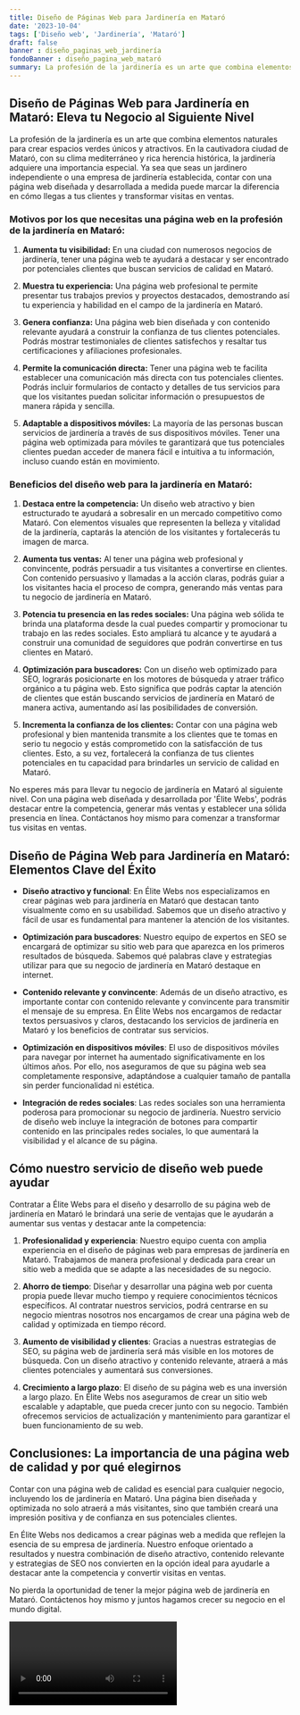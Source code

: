 ```yaml
---
title: Diseño de Páginas Web para Jardinería en Mataró
date: '2023-10-04'
tags: ['Diseño web', 'Jardinería', 'Mataró']
draft: false
banner : diseño_paginas_web_jardinería
fondoBanner : diseño_pagina_web_mataró
summary: La profesión de la jardinería es un arte que combina elementos naturales para crear espacios verdes únicos y atractivos. En la cautivadora ciudad de Mataró, con su clima mediterráneo y rica herencia histórica, la jardinería adquiere una importancia especial. Ya sea que seas un jardinero independiente o una empresa de jardinería establecida, contar con una página web diseñada y desarrollada a medida puede marcar la diferencia en cómo llegas a tus clientes y transformar visitas en ventas.
---
```


## Diseño de Páginas Web para Jardinería en Mataró: Eleva tu Negocio al Siguiente Nivel

La profesión de la jardinería es un arte que combina elementos naturales para crear espacios verdes únicos y atractivos. En la cautivadora ciudad de Mataró, con su clima mediterráneo y rica herencia histórica, la jardinería adquiere una importancia especial. Ya sea que seas un jardinero independiente o una empresa de jardinería establecida, contar con una página web diseñada y desarrollada a medida puede marcar la diferencia en cómo llegas a tus clientes y transformar visitas en ventas.

### Motivos por los que necesitas una página web en la profesión de la jardinería en Mataró:

1. **Aumenta tu visibilidad:** En una ciudad con numerosos negocios de jardinería, tener una página web te ayudará a destacar y ser encontrado por potenciales clientes que buscan servicios de calidad en Mataró.

2. **Muestra tu experiencia:** Una página web profesional te permite presentar tus trabajos previos y proyectos destacados, demostrando así tu experiencia y habilidad en el campo de la jardinería en Mataró.

3. **Genera confianza:** Una página web bien diseñada y con contenido relevante ayudará a construir la confianza de tus clientes potenciales. Podrás mostrar testimoniales de clientes satisfechos y resaltar tus certificaciones y afiliaciones profesionales.

4. **Permite la comunicación directa:** Tener una página web te facilita establecer una comunicación más directa con tus potenciales clientes. Podrás incluir formularios de contacto y detalles de tus servicios para que los visitantes puedan solicitar información o presupuestos de manera rápida y sencilla.

5. **Adaptable a dispositivos móviles:** La mayoría de las personas buscan servicios de jardinería a través de sus dispositivos móviles. Tener una página web optimizada para móviles te garantizará que tus potenciales clientes puedan acceder de manera fácil e intuitiva a tu información, incluso cuando están en movimiento.

### Beneficios del diseño web para la jardinería en Mataró:

1. **Destaca entre la competencia:** Un diseño web atractivo y bien estructurado te ayudará a sobresalir en un mercado competitivo como Mataró. Con elementos visuales que representen la belleza y vitalidad de la jardinería, captarás la atención de los visitantes y fortalecerás tu imagen de marca.

2. **Aumenta tus ventas:** Al tener una página web profesional y convincente, podrás persuadir a tus visitantes a convertirse en clientes. Con contenido persuasivo y llamadas a la acción claras, podrás guiar a los visitantes hacia el proceso de compra, generando más ventas para tu negocio de jardinería en Mataró.

3. **Potencia tu presencia en las redes sociales:** Una página web sólida te brinda una plataforma desde la cual puedes compartir y promocionar tu trabajo en las redes sociales. Esto ampliará tu alcance y te ayudará a construir una comunidad de seguidores que podrán convertirse en tus clientes en Mataró.

4. **Optimización para buscadores:** Con un diseño web optimizado para SEO, lograrás posicionarte en los motores de búsqueda y atraer tráfico orgánico a tu página web. Esto significa que podrás captar la atención de clientes que están buscando servicios de jardinería en Mataró de manera activa, aumentando así las posibilidades de conversión.

5. **Incrementa la confianza de los clientes:** Contar con una página web profesional y bien mantenida transmite a los clientes que te tomas en serio tu negocio y estás comprometido con la satisfacción de tus clientes. Esto, a su vez, fortalecerá la confianza de tus clientes potenciales en tu capacidad para brindarles un servicio de calidad en Mataró.

No esperes más para llevar tu negocio de jardinería en Mataró al siguiente nivel. Con una página web diseñada y desarrollada por 'Élite Webs', podrás destacar entre la competencia, generar más ventas y establecer una sólida presencia en línea. Contáctanos hoy mismo para comenzar a transformar tus visitas en ventas.

<GifSeo />

<Cta />

## Diseño de Página Web para Jardinería en Mataró: Elementos Clave del Éxito

- **Diseño atractivo y funcional**: En Élite Webs nos especializamos en crear páginas web para jardinería en Mataró que destacan tanto visualmente como en su usabilidad. Sabemos que un diseño atractivo y fácil de usar es fundamental para mantener la atención de los visitantes.
     
- **Optimización para buscadores**: Nuestro equipo de expertos en SEO se encargará de optimizar su sitio web para que aparezca en los primeros resultados de búsqueda. Sabemos qué palabras clave y estrategias utilizar para que su negocio de jardinería en Mataró destaque en internet.

- **Contenido relevante y convincente**: Además de un diseño atractivo, es importante contar con contenido relevante y convincente para transmitir el mensaje de su empresa. En Élite Webs nos encargamos de redactar textos persuasivos y claros, destacando los servicios de jardinería en Mataró y los beneficios de contratar sus servicios.

- **Optimización en dispositivos móviles**: El uso de dispositivos móviles para navegar por internet ha aumentado significativamente en los últimos años. Por ello, nos aseguramos de que su página web sea completamente responsive, adaptándose a cualquier tamaño de pantalla sin perder funcionalidad ni estética.

- **Integración de redes sociales**: Las redes sociales son una herramienta poderosa para promocionar su negocio de jardinería. Nuestro servicio de diseño web incluye la integración de botones para compartir contenido en las principales redes sociales, lo que aumentará la visibilidad y el alcance de su página.

## Cómo nuestro servicio de diseño web puede ayudar

Contratar a Élite Webs para el diseño y desarrollo de su página web de jardinería en Mataró le brindará una serie de ventajas que le ayudarán a aumentar sus ventas y destacar ante la competencia:

1. **Profesionalidad y experiencia**: Nuestro equipo cuenta con amplia experiencia en el diseño de páginas web para empresas de jardinería en Mataró. Trabajamos de manera profesional y dedicada para crear un sitio web a medida que se adapte a las necesidades de su negocio.

2. **Ahorro de tiempo**: Diseñar y desarrollar una página web por cuenta propia puede llevar mucho tiempo y requiere conocimientos técnicos específicos. Al contratar nuestros servicios, podrá centrarse en su negocio mientras nosotros nos encargamos de crear una página web de calidad y optimizada en tiempo récord.

3. **Aumento de visibilidad y clientes**: Gracias a nuestras estrategias de SEO, su página web de jardinería será más visible en los motores de búsqueda. Con un diseño atractivo y contenido relevante, atraerá a más clientes potenciales y aumentará sus conversiones.

4. **Crecimiento a largo plazo**: El diseño de su página web es una inversión a largo plazo. En Élite Webs nos aseguramos de crear un sitio web escalable y adaptable, que pueda crecer junto con su negocio. También ofrecemos servicios de actualización y mantenimiento para garantizar el buen funcionamiento de su web.

## Conclusiones: La importancia de una página web de calidad y por qué elegirnos

Contar con una página web de calidad es esencial para cualquier negocio, incluyendo los de jardinería en Mataró. Una página bien diseñada y optimizada no solo atraerá a más visitantes, sino que también creará una impresión positiva y de confianza en sus potenciales clientes.

En Élite Webs nos dedicamos a crear páginas web a medida que reflejen la esencia de su empresa de jardinería. Nuestro enfoque orientado a resultados y nuestra combinación de diseño atractivo, contenido relevante y estrategias de SEO nos convierten en la opción ideal para ayudarle a destacar ante la competencia y convertir visitas en ventas.

No pierda la oportunidad de tener la mejor página web de jardinería en Mataró. Contáctenos hoy mismo y juntos hagamos crecer su negocio en el mundo digital.

<Video />

<CtaBot job='Jardinería' city='Mataró'/>

<Gmaps query='Mataró+españa+maps' />